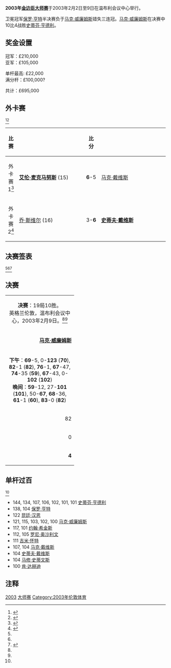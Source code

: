 {{noteTA
|G1=Snooker
}}
{{桌球大赛
|tournament_name=[[金边臣|金边臣]][[斯诺克大师赛|大师赛]]
|logo=
|dates=2003年2月2日-9日
|venue=[[温布利会议中心|温布利会议中心]]
|location=[[伦敦|伦敦]]
|country={{ENG}}
|organisation=[[世界台联|世界台联]]
|format=非积分排名赛
|Total prize fund=£695,000
|winners_share=£210,000
|highest_break=144 
|winner={{flagicon|WAL}} [[马克·威廉姆斯|马克·威廉姆斯]]
|runner_up={{flagicon|SCO}} [[史蒂芬·亨德利|史蒂芬·亨德利]]
|score=10–4
|previous=[[2002年斯诺克大师赛|2002]]
|next=[[2004年斯诺克大师赛|2004]]}}

'''2003年[[金边臣|金边臣]][[斯诺克大师赛|大师赛]]'''于2003年2月2日至9日在温布利会议中心举行。

卫冕冠军[[保罗·亨特|保罗·亨特]]半决赛负于[[马克·威廉姆斯|马克·威廉姆斯]]错失三连冠。[[马克·威廉姆斯|马克·威廉姆斯]]在决赛中10比4战胜[[史蒂芬·亨德利|史蒂芬·亨德利]]。

==奖金设置==

冠军：£210,000 <br />
亚军：£105,000 

单杆最高: £22,000<br /> 
满分杆：£100,000?

共计：£695,000

==外卡赛==
<ref name="WWW Snooker">{{cite web|title=Benson & Hedges Masters 2003|url=http://www.snooker.org/trn/0203/bm2003_res.shtml|publisher=WWW Snooker|accessdate=2011-04-04|archive-date=2019-08-22|archive-url=https://web.archive.org/web/20190822102449/http://www.snooker.org/trn/0203/bm2003_res.shtml|dead-url=no}}</ref><ref name=GSC>{{cite web |title=2003 Benson & Hedges Masters |url=http://globalsnookercentre.co.uk/files/Results/03BHMast.htm |publisher=Global Snooker Centre |archiveurl=https://web.archive.org/web/20060903222455/http://globalsnookercentre.co.uk/files/Results/03BHMast.htm |archivedate=2006-09-03 |deadurl=yes |accessdate=2011-06-11 }}</ref>  
{| class="wikitable" style="font-size: 90%; margin: 1em auto 1em auto;"
|-
! 比赛
! width=200 |
! 比分
! width=200 |
|-
| align="center" | 外卡赛1<ref name="Doherty vs. Stevens">{{cite web|title=Doherty edges past Stevens|url=http://news.bbc.co.uk/sport2/hi/other_sports/snooker/2718625.stm|publisher=[[BBC_Sport|BBC Sport]]|accessdate=2011-04-04|archive-date=2016-03-06|archive-url=https://web.archive.org/web/20160306104213/http://news.bbc.co.uk/sport2/hi/other_sports/snooker/2718625.stm|dead-url=no}}</ref> 
| {{flagicon|SCO}} '''[[艾伦·麦克马努斯|艾伦·麦克马努斯]]''' (15)
| align="center" | '''6'''-5
| {{flagicon|ENG}} [[马克·戴维斯|马克·戴维斯]]
|-
| align="center" | 外卡赛2<ref name="Swail vs. Davis">{{cite web|title=O'Sullivan sails through|url=http://news.bbc.co.uk/sport2/hi/other_sports/snooker/2721519.stm|publisher=[[BBC_Sport|BBC Sport]]|accessdate=2011-04-04|archive-date=2016-03-06|archive-url=https://web.archive.org/web/20160306041434/http://news.bbc.co.uk/sport2/hi/other_sports/snooker/2721519.stm|dead-url=no}}</ref> 
| {{flagicon|NIR}}  [[乔·斯维尔|乔·斯维尔]] (16)
| align="center" | 3-'''6'''
| {{flagicon|ENG}}  '''[[史蒂夫·戴维斯|史蒂夫·戴维斯]]'''
|}

==决赛签表==
<ref name="WWW Snooker"/><ref name=GSC/><ref>{{cite web|title=2003 Benson and Hedges Masters|url=http://news.bbc.co.uk/sport2/hi/other_sports/snooker/2674725.stm|publisher=[[BBC_Sport|BBC Sport]]|accessdate=2011-04-04|archive-date=2015-01-21|archive-url=https://web.archive.org/web/20150121193937/http://news.bbc.co.uk/sport2/hi/other_sports/snooker/2674725.stm|dead-url=no}}</ref> 
{{Round16
|<ref name="Hunter vs. McManus">{{cite web|last=Shea|first=Julian|title=Hunter masters McManus|url=http://news.bbc.co.uk/sport2/hi/other_sports/snooker/2725887.stm|publisher=[[BBC_Sport|BBC Sport]]|accessdate=2011-04-04|archive-date=2015-01-21|archive-url=https://web.archive.org/web/20150121173204/http://news.bbc.co.uk/sport2/hi/other_sports/snooker/2725887.stm|dead-url=no}}</ref> |{{flagicon|England}} '''[[保罗·亨特|保罗·亨特]]'''|'''6'''|{{flagicon|Scotland}} [[艾伦·麦克马努斯|艾伦·麦克马努斯]]|4
|<ref name="Swail vs. Davis"/>|{{flagicon|England}} '''[[史蒂芬·李|史蒂芬·李]]'''|'''6'''|{{flagicon|Australia}} [[昆廷·汉恩|昆廷·汉恩]]|4
|<ref name="Hunter vs. McManus"/>|{{flagicon|Scotland}} '''[[约翰·希金斯|约翰·希金斯]]'''|'''6'''|{{flagicon|England}} [[史蒂夫·戴维斯|史蒂夫·戴维斯]]|2
|<ref name="Doherty vs. Stevens"/>|{{flagicon|Wales}} '''[[马克·威廉姆斯|马克·威廉姆斯]]'''|'''6'''|{{flagicon|Scotland}} [[格雷姆·多特|格雷姆·多特]]|3
|<ref name="Swail vs. Davis"/>|{{flagicon|England}} '''[[罗尼·奥沙利文|罗尼·奥沙利文]]'''|'''6'''|{{flagicon|England}} [[乔·佩里|乔·佩里]]|1
|<ref name="Doherty vs. Stevens"/>|{{flagicon|Ireland}} '''[[肯·达赫迪|肯·达赫迪]]'''|'''6'''|{{flagicon|Wales}} [[马修·史蒂文斯|马修·史蒂文斯]]|5
|<ref>{{cite web|last=Shea|first=Julian|title=Hendry sets up White clash|url=http://news.bbc.co.uk/sport2/hi/other_sports/snooker/2731055.stm|publisher=[[BBC_Sport|BBC Sport]]|accessdate=2011-04-04|archive-date=2015-01-21|archive-url=https://web.archive.org/web/20150121174100/http://news.bbc.co.uk/sport2/hi/other_sports/snooker/2731055.stm|dead-url=no}}</ref> |{{flagicon|Scotland}} '''[[史蒂芬·亨德利|史蒂芬·亨德利]]'''|'''6'''|{{flagicon|England}} [[马克·金|马克·金]]|1
|<ref>{{cite web|last=Shea|first=Julian|title=White comeback sinks Ebdon|url=http://news.bbc.co.uk/sport2/hi/other_sports/snooker/2730269.stm|publisher=[[BBC_Sport|BBC Sport]]|accessdate=2011-04-04|archive-date=2015-01-21|archive-url=https://web.archive.org/web/20150121153414/http://news.bbc.co.uk/sport2/hi/other_sports/snooker/2730269.stm|dead-url=no}}</ref> |{{flagicon|England}} '''[[吉米·怀特|吉米·怀特]]'''|'''6'''|{{flagicon|England}} [[彼得·艾伯顿|彼得·艾伯顿]]|5
|<ref>{{cite web|last=Shea|first=Julian|title=Hunter demolishes Lee|url=http://news.bbc.co.uk/sport2/hi/other_sports/snooker/2733581.stm|publisher=[[BBC_Sport|BBC Sport]]|accessdate=2011-04-04|archive-date=2015-01-21|archive-url=https://web.archive.org/web/20150121173657/http://news.bbc.co.uk/sport2/hi/other_sports/snooker/2733581.stm|dead-url=no}}</ref> |{{flagicon|England}} '''[[保罗·亨特|保罗·亨特]]'''|'''6'''|{{flagicon|England}} [[史蒂芬·李|史蒂芬·李]]|1
|<ref>{{cite web|last=Jones|first=Clive|title=Williams strides into semis|url=http://news.bbc.co.uk/sport2/hi/other_sports/snooker/2737573.stm|publisher=[[BBC_Sport|BBC Sport]]|accessdate=2011-04-04|archive-date=2013-09-06|archive-url=https://web.archive.org/web/20130906121221/http://news.bbc.co.uk/sport2/hi/other_sports/snooker/2737573.stm|dead-url=no}}</ref> |{{flagicon|Scotland}} [[约翰·希金斯|约翰·希金斯]]|3|{{flagicon|Wales}} '''[[马克·威廉姆斯|马克·威廉姆斯]]'''|'''6'''
|<ref>{{cite web|last=Shea|first=Julian|title=Doherty ousts O'Sullivan|url=http://news.bbc.co.uk/sport2/hi/other_sports/snooker/2734887.stm|publisher=[[BBC_Sport|BBC Sport]]|accessdate=2011-04-04|archive-date=2015-01-21|archive-url=https://web.archive.org/web/20150121173833/http://news.bbc.co.uk/sport2/hi/other_sports/snooker/2734887.stm|dead-url=no}}</ref> |{{flagicon|England}} [[罗尼·奥沙利文|罗尼·奥沙利文]]|5|{{flagicon|Ireland}} '''[[肯·达赫迪|肯·达赫迪]]'''|'''6'''
|<ref>{{cite web|last=Jones|first=Clive|title=Hendry battles into last four|url=http://news.bbc.co.uk/sport2/hi/other_sports/snooker/2739283.stm|publisher=[[BBC_Sport|BBC Sport]]|accessdate=2011-04-04|archive-date=2013-09-06|archive-url=https://web.archive.org/web/20130906102225/http://news.bbc.co.uk/sport2/hi/other_sports/snooker/2739283.stm|dead-url=no}}</ref> |{{flagicon|Scotland}} '''[[史蒂芬·亨德利|史蒂芬·亨德利]]'''|'''6'''|{{flagicon|England}} [[吉米·怀特|吉米·怀特]]|4
|<ref>{{cite web|last=Jones|first=Clive|title=Williams eases past Hunter|url=http://news.bbc.co.uk/sport2/hi/other_sports/snooker/2740807.stm|publisher=[[BBC_Sport|BBC Sport]]|accessdate=2011-04-04|archive-date=2013-09-06|archive-url=https://web.archive.org/web/20130906101206/http://news.bbc.co.uk/sport2/hi/other_sports/snooker/2740807.stm|dead-url=no}}</ref> |{{flagicon|England}} [[保罗·亨特|保罗·亨特]]|3|{{flagicon|Wales}} '''[[马克·威廉姆斯|马克·威廉姆斯]]'''|'''6'''
|<ref>{{cite web|last=Jones|first=Clive|title=Hendry breaks Doherty resistance|url=http://news.bbc.co.uk/sport2/hi/other_sports/snooker/2741375.stm|publisher=[[BBC_Sport|BBC Sport]]|accessdate=2011-04-04|archive-date=2013-09-06|archive-url=https://web.archive.org/web/20130906100327/http://news.bbc.co.uk/sport2/hi/other_sports/snooker/2741375.stm|dead-url=no}}</ref> |{{flagicon|Ireland}} [[肯·达赫迪|肯·达赫迪]]|3|{{flagicon|Scotland}} '''[[史蒂芬·亨德利|史蒂芬·亨德利]]'''|'''6'''
|<ref name="Williams vs. Hendry">{{cite web|last=Jones|first=Clive|title=Williams hammers Hendry|url=http://news.bbc.co.uk/sport2/hi/other_sports/snooker/2741905.stm|publisher=[[BBC_Sport|BBC Sport]]|accessdate=2011-04-04|archive-date=2011-01-27|archive-url=https://web.archive.org/web/20110127084329/http://news.bbc.co.uk/sport2/hi/other_sports/snooker/2741905.stm|dead-url=no}}</ref> |{{flagicon|Wales}} '''[[马克·威廉姆斯|马克·威廉姆斯]]'''|'''10'''|{{flagicon|Scotland}} [[史蒂芬·亨德利|史蒂芬·亨德利]]|4
|3rdplace=no}}

==决赛==

{| class="wikitable" style="font-size: 95%; margin: 1em auto 1em auto;"
|-
| colspan="3" align="center" bgcolor="#ffd700" | '''决赛'''：19局10胜。<br />英格兰伦敦，温布利会议中心，2003年2月9日。<ref name="WWW Snooker"/><ref name="Williams vs. Hendry"/>
|-
| width="200" align="right" | '''[[马克·威廉姆斯|马克·威廉姆斯]]''' <br />{{WAL}} 
| width="100" align="center" | '''10'''–4
| width="200" | [[史蒂芬·亨德利|史蒂芬·亨德利]] <br />{{SCO}}
|-
| colspan="3" align="center" style="font-size: 100%" | '''下午'''：'''69'''-5, 0-'''123''' ('''70'''), '''82'''-1 ('''82'''), '''76'''-1, '''67'''-47, '''74'''-35 ('''59'''), '''67'''-43, 0-'''102''' ('''102''') <br />'''晚间'''：'''59'''-12, 27-'''101''' ('''101'''), 50-'''67''', '''68'''-36, '''61'''-1 ('''60'''), '''83'''-0 ('''82''') 
|-
| align="right" | 82
| align="center" | 单杆最高
| '''102'''
|-
| align="right" | 0
| align="center" | 单杆过百
| '''2'''
|-
| align="right" | '''4'''
| align="center" | 单杆50+
| 3
|}

==单杆过百==
<ref name=GSC/>
* 144, 134, 107, 106, 102, 101, 101 [[史蒂芬·亨德利|史蒂芬·亨德利]]
* 138, 104 [[保罗·亨特|保罗·亨特]]
* 122 [[昆廷·汉恩|昆廷·汉恩]]
* 121, 115, 103, 102, 100 [[马克·威廉姆斯|马克·威廉姆斯]]
* 117, 101 [[约翰·希金斯|约翰·希金斯]]
* 112, 105 [[罗尼·奥沙利文|罗尼·奥沙利文]]
* 111 [[吉米·怀特|吉米·怀特]]
* 107, 104 [[马克·戴维斯|马克·戴维斯]]
* 104 [[史蒂夫·戴维斯|史蒂夫·戴维斯]]
* 104 [[马修·史蒂文斯|马修·史蒂文斯]]
* 100 [[肯·达赫迪|肯·达赫迪]]

==注释==
{{reflist|2}}

{{斯诺克赛季02-03}}
{{Masters (snooker)}}

[[Category:斯诺克大师赛|2003]]
[[Category:2003年斯诺克|大师赛]]
[[Category:2003年伦敦体育|Category:2003年伦敦体育]]